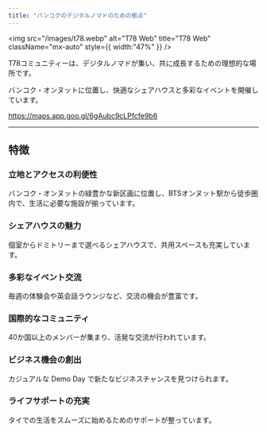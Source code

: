 ```yaml
---
title: "バンコクのデジタルノマドのための拠点"
---
```


<img
  src="/images/t78.webp"
  alt="T78 Web"
  title="T78 Web"
  className="mx-auto"
  style={{ width:"47%" }}
/>

T78コミュニティーは、デジタルノマドが集い、共に成長するための理想的な場所です。

バンコク・オンヌットに位置し、快適なシェアハウスと多彩なイベントを開催しています。

https://maps.app.goo.gl/6gAubc9cLPfcfe9b6

---

## 特徴

### 立地とアクセスの利便性

バンコク・オンヌットの緑豊かな新区画に位置し、BTSオンヌット駅から徒歩圏内で、生活に必要な施設が揃っています。

### シェアハウスの魅力

個室からドミトリーまで選べるシェアハウスで、共用スペースも充実しています。

### 多彩なイベント交流

毎週の体験会や英会話ラウンジなど、交流の機会が豊富です。

### 国際的なコミュニティ

40か国以上のメンバーが集まり、活発な交流が行われています。

### ビジネス機会の創出

カジュアルな Demo Day で新たなビジネスチャンスを見つけられます。

### ライフサポートの充実

タイでの生活をスムーズに始めるためのサポートが整っています。